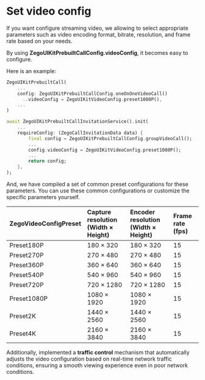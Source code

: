 # Set video config

If you want configure streaming video, we allowing to select appropriate parameters such as video encoding format, bitrate, resolution, and frame rate based on your needs.

By using **ZegoUIKitPrebuiltCallConfig.videoConfig**, it becomes easy to configure.

Here is an example:

<CodeGroup>

```dart title="Call" 
ZegoUIKitPrebuiltCall(
    ...
    config: ZegoUIKitPrebuiltCallConfig.oneOnOneVideoCall()
      ..videoConfig = ZegoUIKitVideoConfig.preset1080P(),
    ...
)
```

```dart title="Invitation"
await ZegoUIKitPrebuiltCallInvitationService().init(
    ...
    requireConfig: (ZegoCallInvitationData data) {
        final config = ZegoUIKitPrebuiltCallConfig.groupVideoCall();
        ...
        config.videoConfig = ZegoUIKitVideoConfig.preset1080P();
        ...
        return config;
    },
);
```

</CodeGroup>

And, we have compiled a set of common preset configurations for these parameters. You can use these common configurations or customize the specific parameters yourself.

| ZegoVideoConfigPreset | Capture resolution<br/> (Width × Height) | Encoder resolution<br/> (Width × Height) | Frame rate<br/> (fps) |
| :-------------------- | :----------------------------------- | :----------------------------------- | :---------------- |
| Preset180P            | 180 × 320                            | 180 × 320                            | 15                |
| Preset270P            | 270 × 480                            | 270 × 480                            | 15                |
| Preset360P            | 360 × 640                            | 360 × 640                            | 15                |
| Preset540P            | 540 × 960                            | 540 × 960                            | 15                |
| Preset720P            | 720 × 1280                           | 720 × 1280                           | 15                |
| Preset1080P           | 1080 × 1920                          | 1080 × 1920                          | 15                |
| Preset2K              | 1440 × 2560                          | 1440 × 2560                          | 15                |
| Preset4K              | 2160 × 3840                          | 2160 × 3840                          | 15                |

Additionally, implemented a **traffic control** mechanism that automatically adjusts the video configuration based on real-time network traffic conditions, ensuring a smooth viewing experience even in poor network conditions.








